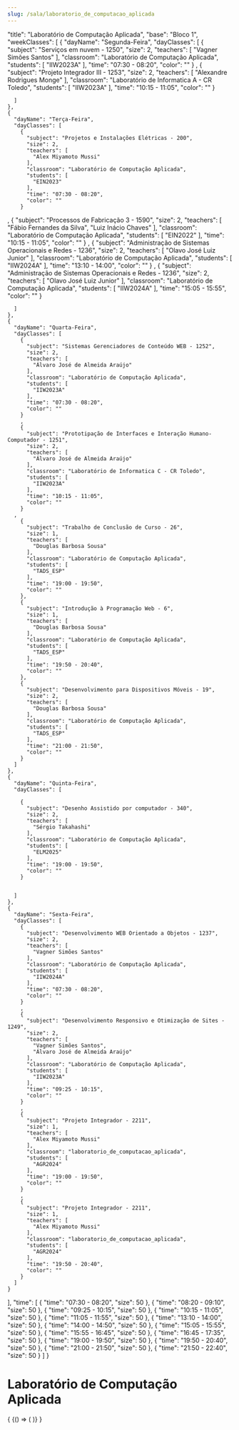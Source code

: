 ```yaml
---
slug: /sala/laboratorio_de_computacao_aplicada
---
```


  "title": "Laboratório de Computação Aplicada",
  "base": "Bloco 1",
  "weekClasses": [
    {
      "dayName": "Segunda-Feira",
      "dayClasses": [
        {
          "subject": "Serviços em nuvem - 1250",
          "size": 2,
          "teachers": [
            "Vagner Simões Santos"
          ],
          "classroom": "Laboratório de Computação Aplicada",
          "students": [
            "IIW2023A"
          ],
          "time": "07:30 - 08:20",
          "color": ""
        }
        ,
        {
            "subject": "Projeto Integrador III - 1253",
            "size": 2,
            "teachers": [
              "Alexandre Rodrigues Monge"
            ],
            "classroom": "Laboratório de Informatica A - CR Toledo",
            "students": [
              "IIW2023A"
            ],
            "time": "10:15 - 11:05",
            "color": ""
          }

        

      ]
    },
    {
      "dayName": "Terça-Feira",
      "dayClasses": [
        {
          "subject": "Projetos e Instalações Elétricas - 200",
          "size": 2,
          "teachers": [
            "Alex Miyamoto Mussi"
          ],
          "classroom": "Laboratório de Computação Aplicada",
          "students": [
            "EIN2023"
          ],
          "time": "07:30 - 08:20",
          "color": ""
        }
,
        {
          "subject": "Processos de Fabricação 3 - 1590",
          "size": 2,
          "teachers": [
            "Fábio Fernandes da Silva",
            "Luiz Inácio Chaves"
          ],
          "classroom": "Laboratório de Computação Aplicada",
          "students": [
            "EIN2022"
          ],
          "time": "10:15 - 11:05",
          "color": ""
        }
,
        {
          "subject": "Administração de Sistemas Operacionais e Redes - 1236",
          "size": 2,
          "teachers": [
            "Olavo José Luiz Junior"
          ],
          "classroom": "Laboratório de Computação Aplicada",
          "students": [
            "IIW2024A"
          ],
          "time": "13:10 - 14:00",
          "color": ""
        }
,
        {
          "subject": "Administração de Sistemas Operacionais e Redes - 1236",
          "size": 2,
          "teachers": [
            "Olavo José Luiz Junior"
          ],
          "classroom": "Laboratório de Computação Aplicada",
          "students": [
            "IIW2024A"
          ],
          "time": "15:05 - 15:55",
          "color": ""
        }
        
      ]
    },
    {
      "dayName": "Quarta-Feira",
      "dayClasses": [
        {
          "subject": "Sistemas Gerenciadores de Conteúdo WEB - 1252",
          "size": 2,
          "teachers": [
            "Álvaro José de Almeida Araújo"
          ],
          "classroom": "Laboratório de Computação Aplicada",
          "students": [
            "IIW2023A"
          ],
          "time": "07:30 - 08:20",
          "color": ""
        }
        ,
        {
          "subject": "Prototipação de Interfaces e Interação Humano-Computador - 1251",
          "size": 2,
          "teachers": [
            "Álvaro José de Almeida Araújo"
          ],
          "classroom": "Laboratório de Informatica C - CR Toledo",
          "students": [
            "IIW2023A"
          ],
          "time": "10:15 - 11:05",
          "color": ""
        }
      ,
        {
          "subject": "Trabalho de Conclusão de Curso - 26",
          "size": 1,
          "teachers": [
            "Douglas Barbosa Sousa"
          ],
          "classroom": "Laboratório de Computação Aplicada",
          "students": [
            "TADS_ESP"
          ],
          "time": "19:00 - 19:50",
          "color": ""
        },
        {
          "subject": "Introdução à Programação Web - 6",
          "size": 1,
          "teachers": [
            "Douglas Barbosa Sousa"
          ],
          "classroom": "Laboratório de Computação Aplicada",
          "students": [
            "TADS_ESP"
          ],
          "time": "19:50 - 20:40",
          "color": ""
        },
        {
          "subject": "Desenvolvimento para Dispositivos Móveis - 19",
          "size": 2,
          "teachers": [
            "Douglas Barbosa Sousa"
          ],
          "classroom": "Laboratório de Computação Aplicada",
          "students": [
            "TADS_ESP"
          ],
          "time": "21:00 - 21:50",
          "color": ""
        }
      ]
    },
    {
      "dayName": "Quinta-Feira",
      "dayClasses": [
        
        {
          "subject": "Desenho Assistido por computador - 340",
          "size": 2,
          "teachers": [
            "Sérgio Takahashi"
          ],
          "classroom": "Laboratório de Computação Aplicada",
          "students": [
            "ELM2025"
          ],
          "time": "19:00 - 19:50",
          "color": ""
        }
        
        
      ]
    },
    {
      "dayName": "Sexta-Feira",
      "dayClasses": [
        {
          "subject": "Desenvolvimento WEB Orientado a Objetos - 1237",
          "size": 2,
          "teachers": [
            "Vagner Simões Santos"
          ],
          "classroom": "Laboratório de Computação Aplicada",
          "students": [
            "IIW2024A"
          ],
          "time": "07:30 - 08:20",
          "color": ""
        }
        ,
        {
          "subject": "Desenvolvimento Responsivo e Otimização de Sites - 1249",
          "size": 2,
          "teachers": [
            "Vagner Simões Santos",
            "Álvaro José de Almeida Araújo"
          ],
          "classroom": "Laboratório de Computação Aplicada",
          "students": [
            "IIW2023A"
          ],
          "time": "09:25 - 10:15",
          "color": ""
        }
        ,
        {
          "subject": "Projeto Integrador - 2211",
          "size": 1,
          "teachers": [
            "Alex Miyamoto Mussi"
          ],
          "classroom": "laboratorio_de_computacao_aplicada",
          "students": [
            "AGR2024"
          ],
          "time": "19:00 - 19:50",
          "color": ""
        }
        ,
        {
          "subject": "Projeto Integrador - 2211",
          "size": 1,
          "teachers": [
            "Alex Miyamoto Mussi"
          ],
          "classroom": "laboratorio_de_computacao_aplicada",
          "students": [
            "AGR2024"
          ],
          "time": "19:50 - 20:40",
          "color": ""
        }
      ]
    }
  ],
  "time": [
    {
      "time": "07:30 - 08:20",
      "size": 50
    },
    {
      "time": "08:20 - 09:10",
      "size": 50
    },
    {
      "time": "09:25 - 10:15",
      "size": 50
    },
    {
      "time": "10:15 - 11:05",
      "size": 50
    },
    {
      "time": "11:05 - 11:55",
      "size": 50
    },
    {
      "time": "13:10 - 14:00",
      "size": 50
    },
    {
      "time": "14:00 - 14:50",
      "size": 50
    },
    {
      "time": "15:05 - 15:55",
      "size": 50
    },
    {
      "time": "15:55 - 16:45",
      "size": 50
    },
    {
      "time": "16:45 - 17:35",
      "size": 50
    },
    {
      "time": "19:00 - 19:50",
      "size": 50
    },
    {
      "time": "19:50 - 20:40",
      "size": 50
    },
    {
      "time": "21:00 - 21:50",
      "size": 50
    },
    {
      "time": "21:50 - 22:40",
      "size": 50
    }
  ]
}

# Laboratório de Computação Aplicada

<div>
  {
    <BrowserOnly>
      {() => (
        <Grid
          title={data.title}
          weekClasses={data.weekClasses}
          time={data.time}
        />
      )}
    </BrowserOnly>
  }
</div>
